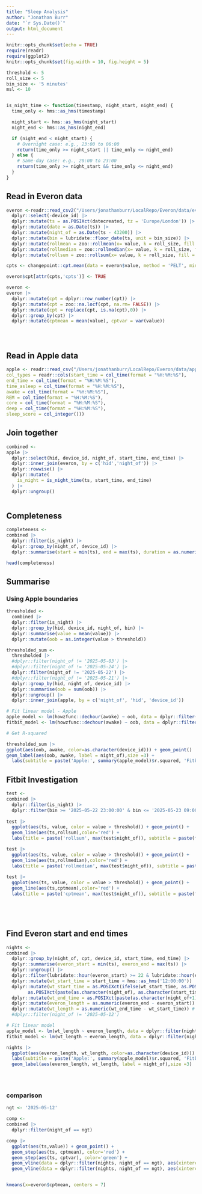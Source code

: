 ```yaml
---
title: "Sleep Analysis"
author: "Jonathan Burr"
date: "`r Sys.Date()`"
output: html_document
---
```


```r
knitr::opts_chunk$set(echo = TRUE)
require(readr)
require(ggplot2)
knitr::opts_chunk$set(fig.width = 10, fig.height = 5)

threshold <- 5
roll_size <- 5
bin_size <- '5 minutes'
msl <- 10


is_night_time <- function(timestamp, night_start, night_end) {
  time_only <- hms::as_hms(timestamp)

  night_start <- hms::as_hms(night_start)
  night_end <- hms::as_hms(night_end)

  if (night_end < night_start) {
    # Overnight case: e.g., 23:00 to 06:00
    return(time_only >= night_start || time_only <= night_end)
  } else {
    # Same-day case: e.g., 20:00 to 23:00
    return(time_only >= night_start && time_only <= night_end)
  }
}


```

## Read in Everon data 

```r
everon <-readr::read_csv2("/Users/jonathanburr/LocalRepo/Everon/data/everon/to_postgresql.csv") |>
  dplyr::select(-device_id) |>
  dplyr::mutate(ts = as.POSIXct(datecreated, tz = 'Europe/London')) |>
  dplyr::mutate(date = as.Date(ts)) |>
  dplyr::mutate(night_of = as.Date(ts - 43200)) |>
  dplyr::mutate(bin = lubridate::floor_date(ts, unit = bin_size)) |>
  dplyr::mutate(rollmean = zoo::rollmean(x= value, k = roll_size, fill = NA, align = 'right')) |>
  dplyr::mutate(rollmedian = zoo::rollmedian(x= value, k = roll_size, fill = NA, align = 'right')) |>
  dplyr::mutate(rollsum = zoo::rollsum(x= value, k = roll_size, fill = NA, align = 'right')) 

cpts <- changepoint::cpt.mean(data = everon$value, method = 'PELT', minseglen = msl)

everon$cpt[attr(cpts,'cpts')] <- TRUE

everon <-
everon |>
  dplyr::mutate(cpt = dplyr::row_number(cpt)) |>
  dplyr::mutate(cpt = zoo::na.locf(cpt, na.rm= FALSE)) |>
  dplyr::mutate(cpt = replace(cpt, is.na(cpt),0)) |>
  dplyr::group_by(cpt) |>
  dplyr::mutate(cptmean = mean(value), cptvar = var(value))





```

## Read in Apple data

```r

apple <- readr::read_csv("/Users/jonathanburr/LocalRepo/Everon/data/apple_health_export/sleep_summaries.csv",
col_types = readr::cols(start_time = col_time(format = "%H:%M:%S"),
end_time = col_time(format = "%H:%M:%S"),
time_asleep = col_time(format = "%H:%M:%S"),
awake = col_time(format = "%H:%M:%S"),
REM = col_time(format = "%H:%M:%S"),
core = col_time(format = "%H:%M:%S"),
deep = col_time(format = "%H:%M:%S"),
sleep_score = col_integer())) 

```

## Join together 

```r
combined <-
apple |>
  dplyr::select(hid, device_id, night_of, start_time, end_time) |>
  dplyr::inner_join(everon, by = c('hid','night_of')) |>
  dplyr::rowwise() |>
  dplyr::mutate(
    is_night = is_night_time(ts, start_time, end_time)
  ) |>
  dplyr::ungroup() 
                
```  

## Completeness

```r

completeness <-
combined |>
  dplyr::filter(is_night) |>
  dplyr::group_by(night_of, device_id) |>
  dplyr::summarise(start = min(ts), end = max(ts), duration = as.numeric(max(ts) - min(ts))*60, readings = dplyr::n(), coverage = readings/duration) 

head(completeness)
```

## Summarise
### Using Apple boundaries

``` r

thresholded <-
  combined |>
  dplyr::filter(is_night) |>
  dplyr::group_by(hid, device_id, night_of, bin) |>
  dplyr::summarise(value = mean(value)) |>
  dplyr::mutate(oob = as.integer(value > threshold)) 

thresholded_sum <-
  thresholded |>
  #dplyr::filter(night_of != '2025-05-03') |>
  #dplyr::filter(night_of != '2025-05-24') |>
  dplyr::filter(night_of != '2025-05-22') |>
  #dplyr::filter(night_of != '2025-05-21') |>
  dplyr::group_by(hid, night_of, device_id) |>
  dplyr::summarise(oob = sum(oob)) |>
  dplyr::ungroup() |>
  dplyr::inner_join(apple, by = c('night_of', 'hid', 'device_id')) 

# Fit linear model - Apple
apple_model <- lm(howzfunc::dechour(awake) ~ oob, data = dplyr::filter(thresholded_sum, device_id == 18262))
fitbit_model <- lm(howzfunc::dechour(awake) ~ oob, data = dplyr::filter(thresholded_sum, device_id == 18264))

# Get R-squared

thresholded_sum |>
ggplot(aes(oob, awake, color=as.character(device_id))) + geom_point()  + geom_smooth(method = 'lm',se = FALSE) +
geom_label(aes(oob, awake, label = night_of),size =3) +
  labs(subtitle = paste('Apple:', summary(apple_model)$r.squared, 'Fitbit:',summary(fitbit_model)$r.squared))

```


## Fitbit Investigation

```r

test <-
combined |>
  dplyr::filter(is_night) |>
  dplyr::filter(bin >= '2025-05-22 23:00:00' & bin <= '2025-05-23 09:00:00') 
  
test |>  
  ggplot(aes(ts, value, color = value > threshold)) + geom_point() +
  geom_line(aes(ts,rollsum),color='red') +
  labs(title = paste('rollsum', max(test$night_of)), subtitle = paste(format(min(test$ts),'%H:%M'), format(max(test$ts),'%H:%M')))

test |>  
  ggplot(aes(ts, value, color = value > threshold)) + geom_point() +
  geom_line(aes(ts,rollmedian),color='red') +
  labs(title = paste('rollmedian', max(test$night_of)), subtitle = paste(format(min(test$ts),'%H:%M'), format(max(test$ts),'%H:%M')))
  
test |>  
  ggplot(aes(ts, value, color = value > threshold)) + geom_point() +
  geom_line(aes(ts,cptmean),color='red') +
  labs(title = paste('cptmean', max(test$night_of)), subtitle = paste(format(min(test$ts),'%H:%M'), format(max(test$ts),'%H:%M')))              






```

## Find Everon start and end times

```r

nights <-
combined |>
  dplyr::group_by(night_of, cpt, device_id, start_time, end_time) |>
  dplyr::summarise(everon_start = min(ts), everon_end = max(ts)) |>
  dplyr::ungroup() |>
  dplyr::filter(lubridate::hour(everon_start) >= 22 & lubridate::hour(everon_end) <= 9) |>
  dplyr::mutate(wt_start_time = start_time < hms::as_hms('12:00:00')) |>
  dplyr::mutate(wt_start_time = as.POSIXct(ifelse(wt_start_time, as.POSIXct(paste(as.character(night_of +1), as.character(start_time))),
        as.POSIXct(paste(as.character(night_of), as.character(start_time)))))) |>   
  dplyr::mutate(wt_end_time = as.POSIXct(paste(as.character(night_of+1), as.character(end_time)))) |>
  dplyr::mutate(everon_length = as.numeric(everon_end - everon_start)) |>
  dplyr::mutate(wt_length = as.numeric(wt_end_time - wt_start_time)) #|>
  #dplyr::filter(night_of != '2025-05-12') 

# Fit linear model 
apple_model <- lm(wt_length ~ everon_length, data = dplyr::filter(nights, device_id == 18262))
fitbit_model <- lm(wt_length ~ everon_length, data = dplyr::filter(nights, device_id == 18264))

nights |>
  ggplot(aes(everon_length, wt_length, color=as.character(device_id))) + geom_point() + geom_smooth(method = 'lm') +
  labs(subtitle = paste('Apple:', summary(apple_model)$r.squared, 'Fitbit:',summary(fitbit_model)$r.squared)) +
  geom_label(aes(everon_length, wt_length, label = night_of),size =3) 





```

### comparison

```r

ngt <- '2025-05-12'

comp <-
combined |>
  dplyr::filter(night_of == ngt) 

comp |>
  ggplot(aes(ts,value)) + geom_point() + 
  geom_step(aes(ts, cptmean), color='red') +
  geom_step(aes(ts, cptvar), color='green') +  
  geom_vline(data = dplyr::filter(nights, night_of == ngt), aes(xintercept = wt_start_time, color = as.character(device_id))) +
  geom_vline(data = dplyr::filter(nights, night_of == ngt), aes(xintercept = wt_end_time, color = as.character(device_id)))



```

```r

kmeans(x=everon$cptmean, centers = 7)

```


